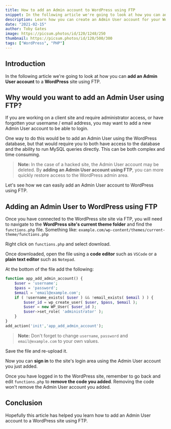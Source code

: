 ```yaml
---
title: How to add an Admin account to WordPress using FTP
snippet: In the following article we're going to look at how you can add an Admin User account to a WordPress...
description: Learn how you can create an Admin User account for your WordPress site using FTP by editing functions.php.
date: "2021-02-15"
author: Toby Gates
image: https://picsum.photos/id/120/1248/250
thumbnail: https://picsum.photos/id/120/500/300
tags: ["WordPress", "PHP"]
---
```


## Introduction

In the following article we're going to look at how you can **add an Admin User account** to a **WordPress** site using FTP.

## Why would you want to add an Admin User using FTP?

If you are working on a client site and require administrator access, or have forgotten your username / email address, you may want to add a new Admin User account to be able to login.

One way to do this would be to add an Admin User using the WordPress database, but that would require you to both have access to the database and the ability to run MySQL queries directly. This can be both complex and time consuming.

> **Note:** In the case of a hacked site, the Admin User account may be deleted. By **adding an Admin User account using FTP**, you can more quickly restore access to the WordPress admin area.

Let's see how we can easily add an Admin User account to WordPress using FTP.

## Adding an Admin User to WordPress using FTP

Once you have connected to the WordPress site site via FTP, you will need to navigate to the **WordPress site's current theme folder** and find the `functions.php` file. Something like: `example.com/wp-content/themes/current-theme/functions.php`

Right click on `functions.php` and select download.

Once downloaded, open the file using a **code editor** such as `VSCode` or a **plain text editor** such as `Notepad`.

At the bottom of the file add the following:

```php
function app_add_admin_account() {
	$user = 'username';
	$pass = 'password';
	$email = 'email@example.com';
	if ( !username_exists( $user ) && !email_exists( $email ) ) {
		$user_id = wp_create_user( $user, $pass, $email );
		$user = new WP_User( $user_id );
		$user->set_role( 'administrator' );
	}
}
add_action('init','app_add_admin_account');
```

> **Note:** Don't forget to change `username`, `password` and `email@example.com` to your own values.

Save the file and re-upload it.

Now you can **sign in** to the site's login area using the Admin User account you just added.

Once you have logged in to the WordPress site, remember to go back and edit `functions.php` to **remove the code you added**. Removing the code won't remove the Admin User account you added.

## Conclusion

Hopefully this article has helped you learn how to add an Admin User account to a WordPress site using FTP.